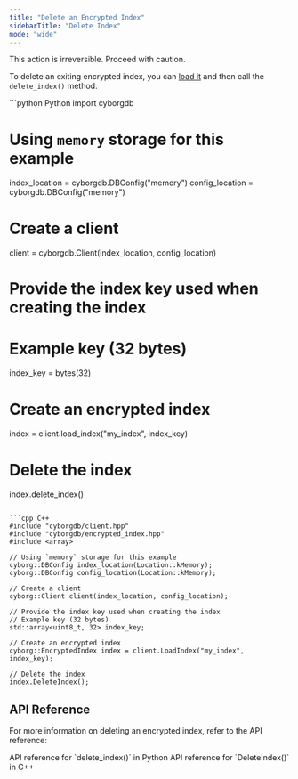 ```yaml
---
title: "Delete an Encrypted Index"
sidebarTitle: "Delete Index"
mode: "wide"
---
```


<Warning>This action is irreversible. Proceed with caution.</Warning>

To delete an exiting encrypted index, you can [load it](../encrypted-index/load-index) and then call the `delete_index()` method.

<CodeGroup>
```python Python
import cyborgdb

# Using `memory` storage for this example
index_location = cyborgdb.DBConfig("memory") 
config_location = cyborgdb.DBConfig("memory")

# Create a client
client = cyborgdb.Client(index_location, config_location)

# Provide the index key used when creating the index
# Example key (32 bytes)
index_key = bytes(32)

# Create an encrypted index
index = client.load_index("my_index", index_key)

# Delete the index
index.delete_index()
```

```cpp C++
#include "cyborgdb/client.hpp"
#include "cyborgdb/encrypted_index.hpp"
#include <array>

// Using `memory` storage for this example
cyborg::DBConfig index_location(Location::kMemory); 
cyborg::DBConfig config_location(Location::kMemory);

// Create a client
cyborg::Client client(index_location, config_location);

// Provide the index key used when creating the index
// Example key (32 bytes)
std::array<uint8_t, 32> index_key;

// Create an encrypted index
cyborg::EncryptedIndex index = client.LoadIndex("my_index", index_key);

// Delete the index
index.DeleteIndex();
```
</CodeGroup>

## API Reference

For more information on deleting an encrypted index, refer to the API reference:

<CardGroup cols={2}>
    <Card title="Python API Reference" href="../../api-reference/python/encrypted-index/delete-index" icon="python">
        API reference for `delete_index()` in Python
    </Card>
    <Card title="C++ API Reference" href="../../api-reference/cpp/encrypted-index/delete-index" icon="brackets-curly">
        API reference for `DeleteIndex()` in C++
    </Card>
</CardGroup>